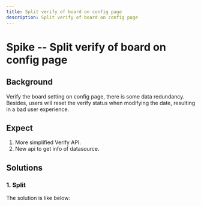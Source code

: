 ```yaml
---
title: Split verify of board on config page
description: Split verify of board on config page
---
```


# Spike -- Split verify of board on config page

## Background

Verify the board setting on config page, there is some data redundancy. Besides, users will reset the verify status when modifying the date, resulting in a bad user experience.

## Expect

 1. More simplified Verify API. 
 2. New api to get info of datasource.

## Solutions

### 1. Split

The solution is like below:

